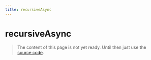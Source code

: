 ```yaml
---
title: recursiveAsync
---
```


# recursiveAsync

> The content of this page is not yet ready. Until then just use the [source code](https://github.com/fabian-hiller/valibot/blob/main/library/src/schemas/recursive/recursiveAsync.ts).
